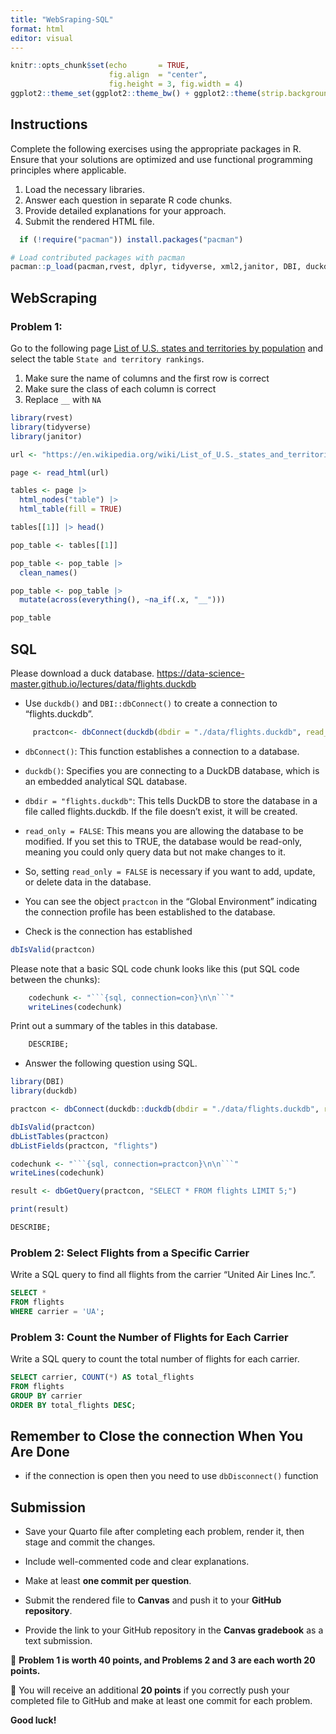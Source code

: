 ```yaml
---
title: "WebSraping-SQL"
format: html
editor: visual
---
```


```r
knitr::opts_chunk$set(echo       = TRUE, 
                      fig.align  = "center",
                      fig.height = 3, fig.width = 4)
ggplot2::theme_set(ggplot2::theme_bw() + ggplot2::theme(strip.background = ggplot2::element_rect(fill = "white")))
```

## Instructions

Complete the following exercises using the appropriate packages in R. Ensure that your solutions are optimized and use functional programming principles where applicable.

1.  Load the necessary libraries.
2.  Answer each question in separate R code chunks.
3.  Provide detailed explanations for your approach.
4.  Submit the rendered HTML file.

```r
  if (!require("pacman")) install.packages("pacman")

# Load contributed packages with pacman
pacman::p_load(pacman,rvest, dplyr, tidyverse, xml2,janitor, DBI, duckdb, nycflights13)
```

## WebScraping

### Problem 1:

Go to the following page [List of U.S. states and territories by population](https://en.wikipedia.org/wiki/List_of_U.S._states_and_territories_by_population) and select the table `State and territory rankings`.

1.  Make sure the name of columns and the first row is correct\
2.  Make sure the class of each column is correct\
3.  Replace `__` with `NA`\

```r
library(rvest)
library(tidyverse)
library(janitor)

url <- "https://en.wikipedia.org/wiki/List_of_U.S._states_and_territories_by_population"

page <- read_html(url)

tables <- page |> 
  html_nodes("table") |>
  html_table(fill = TRUE)

tables[[1]] |> head()

pop_table <- tables[[1]]

pop_table <- pop_table |>
  clean_names()

pop_table <- pop_table |>
  mutate(across(everything(), ~na_if(.x, "__")))

pop_table
```

## SQL

Please download a duck database. <https://data-science-master.github.io/lectures/data/flights.duckdb>

-   Use `duckdb()` and `DBI::dbConnect()` to create a connection to "flights.duckdb".

```r
     practcon<- dbConnect(duckdb(dbdir = "./data/flights.duckdb", read_only = FALSE))

```

-   `dbConnect()`: This function establishes a connection to a database.

-   `duckdb()`: Specifies you are connecting to a DuckDB database, which is an embedded analytical SQL database.

-   `dbdir = "flights.duckdb"`: This tells DuckDB to store the database in a file called flights.duckdb. If the file doesn't exist, it will be created.

-   `read_only = FALSE`: This means you are allowing the database to be modified. If you set this to TRUE, the database would be read-only, meaning you could only query data but not make changes to it.

-   So, setting `read_only = FALSE` is necessary if you want to add, update, or delete data in the database.

-   You can see the object `practcon` in the "Global Environment" indicating the connection profile has been established to the database.

-   Check is the connection has established

```r
dbIsValid(practcon)
```

Please note that a basic SQL code chunk looks like this (put SQL code between the chunks):

```r
    codechunk <- "```{sql, connection=con}\n\n```"
    writeLines(codechunk)
```

Print out a summary of the tables in this database.

```sql
    DESCRIBE;
```

-   Answer the following question using SQL.

```r
library(DBI)
library(duckdb)

practcon <- dbConnect(duckdb::duckdb(dbdir = "./data/flights.duckdb", read_only = FALSE))

dbIsValid(practcon)
dbListTables(practcon)
dbListFields(practcon, "flights")

codechunk <- "```{sql, connection=practcon}\n\n```"
writeLines(codechunk)

result <- dbGetQuery(practcon, "SELECT * FROM flights LIMIT 5;")

print(result)
```

```sql

DESCRIBE;
```

### Problem 2: Select Flights from a Specific Carrier

Write a SQL query to find all flights from the carrier "United Air Lines Inc.".

```sql

SELECT *
FROM flights
WHERE carrier = 'UA';
```

### Problem 3: Count the Number of Flights for Each Carrier

Write a SQL query to count the total number of flights for each carrier.

```sql

SELECT carrier, COUNT(*) AS total_flights
FROM flights
GROUP BY carrier
ORDER BY total_flights DESC;
```

## Remember to Close the connection When You Are Done

-   if the connection is open then you need to use `dbDisconnect()` function

## Submission

-   Save your Quarto file after completing each problem, render it, then stage and commit the changes.\

-   Include well-commented code and clear explanations.\

-   Make at least **one commit per question**.\

-   Submit the rendered file to **Canvas** and push it to your **GitHub repository**.\

-   Provide the link to your GitHub repository in the **Canvas gradebook** as a text submission.\

🔹 **Problem 1 is worth 40 points, and Problems 2 and 3 are each worth 20 points.**\

🔹 You will receive an additional **20 points** if you correctly push your completed file to GitHub and make at least one commit for each problem.\

**Good luck!**
